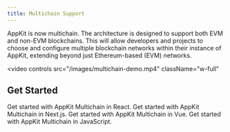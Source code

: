 ```yaml
---
title: Multichain Support
---
```


AppKit is now multichain. The architecture is designed to support both EVM and non-EVM blockchains. This will allow developers and projects to choose and configure multiple blockchain networks within their instance of AppKit, extending beyond just Ethereum-based (EVM) networks.

<video
  controls
  src="/images/multichain-demo.mp4"
  className="w-full"
></video>

<Card
  title="Try Demo"
  href="https://appkit-lab.reown.com/appkit/?name=multichain-wagmi-solana"
  horizontal
/>

## Get Started

<CardGroup cols={2}>
  <Card title="React" icon="react" href="/appkit/react/core/multichain">
    Get started with AppKit Multichain in React.
  </Card>

<Card title="Next.js" icon="square-n" href="/appkit/next/core/multichain">
  Get started with AppKit Multichain in Next.js.
</Card>

<Card title="Vue" icon="vuejs" href="/appkit/vue/core/multichain">
  Get started with AppKit Multichain in Vue.
</Card>

  <Card title="JavaScript" icon="js" href="/appkit/javascript/core/multichain">
    Get started with AppKit Multichain in JavaScript.
  </Card>
</CardGroup>
